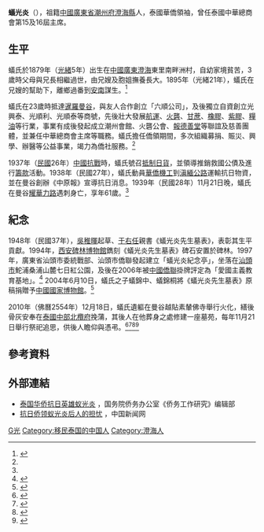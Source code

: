'''蟻光炎'''（{{bd|1879年||1939年|11月21日}}），祖籍[[中國|中國]][[廣東省_(清)|廣東省]][[潮州府|潮州府]][[澄海縣|澄海縣]]人，泰國華僑領袖，曾任泰國中華總商會第15及16屆主席。

== 生平 ==
蟻氏於1879年（[[光緒|光緒]]5年）出生在[[中國|中國]][[廣東|廣東]][[澄海|澄海]]東里南畔洲村，自幼家境貧苦，3歲時父母與兄長相繼過世，由兄嫂及胞姐撫養長大。1895年（光緒21年），蟻氏在兄嫂的幫助下，離鄉過番到[[阮朝|安南]]謀生。<ref name=stql>{{cite web|title=泰国侨领蚁光炎抗日救国史事述评|url=http://www.stql.org/News/Index/216|publisher=汕头市归国华侨联合会|access-date=2020-10-01|archive-date=2020-09-30|archive-url=https://web.archive.org/web/20200930023934/http://stql.org/News/Index/216|dead-url=no}}</ref>

蟻氏在23歲時抵達[[暹羅|暹羅]][[曼谷|曼谷]]，與友人合作創立「六順公司」，及後獨立自資創立光興泰、光順利、光順泰等商號，先後壯大發展[[航運|航運]]、[[碾米|火礱]]、[[甘蔗|甘蔗]]、[[橡膠|橡膠]]、[[蟲膠|紫膠]]、[[糧食|糧]][[食用油|油]]等行業，事業有成後發起成立潮州會館、火礱公會、[[华侨报德善堂|報德善堂]]等聯誼及慈善團體，並兼任中華總商會主席等職務。蟻氏擔任僑領期間，多次組織募捐、賑災、興學、辦醫等公益事業，竭力為僑社服務。<ref name=stql />

1937年（[[民國紀年|民國]]26年）[[中國抗戰|中國抗戰]]時，蟻氏號召[[抵制日貨|抵制日貨]]，並領導推銷救國公債及進行[[籌款|籌款]]活動。1938年（民國27年），蟻氏動員[[南洋機工|華僑機工]]到[[滇緬公路|滇緬公路]]運輸抗日物資，並在曼谷創辦《中原報》宣導抗日消息。1939年（民國28年）11月21日晚，蟻氏在曼谷[[耀華力路|耀華力路]]遇刺身亡，享年61歲。<ref name=stql />

== 紀念 ==
1948年（民國37年），[[吳稚暉|吳稚暉]]起草、[[于右任|于右任]]親書《蟻光炎先生墓表》，表彰其生平貢獻。1994年，[[西安碑林博物館|西安碑林博物館]]鐫刻《蟻光炎先生墓表》碑石安置於碑林。1997年，廣東省汕頭市委統戰部、汕頭市僑聯發起建立「蟻光炎紀念亭」，坐落在[[汕頭市|汕頭市]]鮀浦桑浦山麓七日紅公園，及後在2006年被[[中國僑聯|中國僑聯]]掛牌評定為「愛國主義教育基地」。<ref>{{cite news|author=唐本城、李瑞丹、郑瑞国|title=“中国侨联爱国主义教育基地”在广东汕头挂牌|url=http://news.sina.com.cn/o/2006-12-11/203710738882s.shtml|work=中新社|publisher=新浪新闻转载|date=2006-12-11|accessdate=2020-10-01|archive-date=2021-11-24|archive-url=https://web.archive.org/web/20211124103244/http://news.sina.com.cn/o/2006-12-11/203710738882s.shtml|dead-url=no}}</ref> 2004年6月10日，蟻氏之子蟻錦中、蟻錦桐將《蟻光炎先生墓表》原稿捐贈予[[中國國家博物館|中國國家博物館]]。<ref>{{cite news|author=史利|title=《蚁光炎先生墓表》原稿归赠国家博物馆|url=http://news.163.com/2004w06/12579/2004w06_1086852400770.html|work=中新社|publisher=网易新闻转载|date=2004-06-10|accessdate=2020-10-01|archive-date=2021-11-23|archive-url=https://web.archive.org/web/20211123051716/http://news.163.com/2004w06/12579/2004w06_1086852400770.html|dead-url=no}}</ref>

2010年（佛曆2554年）12月18日，蟻氏遺軀在曼谷越貼素輦佛寺舉行火化，繕後骨灰安奉在[[泰國中部地區|泰國中部]][[北欖府|北欖府]]挽蒲，其後人在他葬身之處修建一座墓苑，每年11月21日舉行祭祀追思，供後人瞻仰與憑弔。<ref>{{cite news|author=余显伦|title=泰国著名抗日侨领蚁光炎遗体火化礼在曼谷举行|url=http://www.chinanews.com/hr/2010/12-18/2731027.shtml|date=2010-12-18|publisher=中国新闻网}}</ref><ref>{{cite news|title=泰華僑界紀念愛國僑領蟻光炎逝世79周年|url=http://www.udnbkk.com/article-268381-1.html|publisher=世界日報|date=2018-11-22}}</ref><ref>{{cite news|title=陈振治主席偕同本会领导参加蚁光炎先生祭祀追思仪式|url=https://www.thaicc.org/news/%E4%B8%AD%E6%96%87-%E9%99%88%E6%8C%AF%E6%B2%BB%E4%B8%BB%E5%B8%AD%E5%81%95%E5%90%8C%E6%9C%AC%E4%BC%9A%E9%A2%86%E5%AF%BC%E5%8F%82%E5%8A%A0%E8%9A%81%E5%85%89%E7%82%8E%E5%85%88%E7%94%9F%E7%A5%AD/?ineedthispage=yes&lang=zh|publisher=泰国中华总商会|date=2018-11-21|accessdate=2020-10-01|archive-date=2021-12-15|archive-url=https://web.archive.org/web/20211215055119/https://www.thaicc.org/news/%E4%B8%AD%E6%96%87-%E9%99%88%E6%8C%AF%E6%B2%BB%E4%B8%BB%E5%B8%AD%E5%81%95%E5%90%8C%E6%9C%AC%E4%BC%9A%E9%A2%86%E5%AF%BC%E5%8F%82%E5%8A%A0%E8%9A%81%E5%85%89%E7%82%8E%E5%85%88%E7%94%9F%E7%A5%AD/?ineedthispage=yes&lang=zh|dead-url=no}}</ref><ref>{{cite news|author=罗钦文|title=曼谷随笔：北榄凭吊爱国侨领、抗日英烈蚁光炎|url=http://news.sina.com.cn/w/2004-11-23/17124324792s.shtml|work=中新社|publisher=新浪新闻转载|date=2004-11-23}}</ref>

== 參考資料 ==
{{reflist}}

== 外部連結 ==
* [http://qwgzyj.gqb.gov.cn/qwhg/184/2663.shtml 泰国华侨抗日英雄蚁光炎] {{Wayback|url=http://qwgzyj.gqb.gov.cn/qwhg/184/2663.shtml |date=20211130110838 }}，国务院侨务办公室《侨务工作研究》编辑部
* [http://www.chinanews.com/gn/2015/08-11/7460392.shtml 抗日侨领蚁光炎后人的担忧] {{Wayback|url=http://www.chinanews.com/gn/2015/08-11/7460392.shtml |date=20210527184818 }}，中国新闻网

{{DEFAULTSORT:Yi蚁}}

[[Category:蚁姓|G光]]
[[Category:移民泰国的中国人|Category:移民泰国的中国人]]
[[Category:澄海人|Category:澄海人]]